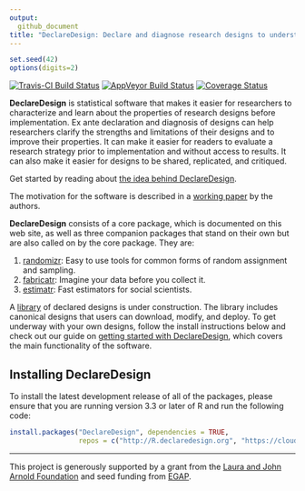 ```yaml
---
output:
  github_document
title: "DeclareDesign: Declare and diagnose research designs to understand and improve them"
---
```


<!-- README.md is generated from README.Rmd. Please edit that file -->

```r
set.seed(42)
options(digits=2)
```

[![Travis-CI Build Status](https://travis-ci.org/DeclareDesign/DeclareDesign.svg?branch=master)](https://travis-ci.org/DeclareDesign/DeclareDesign)
[![AppVeyor Build Status](https://ci.appveyor.com/api/projects/status/github/DeclareDesign/DeclareDesign?branch=master&svg=true)](https://ci.appveyor.com/project/DeclareDesign/DeclareDesign)
[![Coverage Status](https://coveralls.io/repos/github/DeclareDesign/DeclareDesign/badge.svg?branch=master)](https://coveralls.io/github/DeclareDesign/DeclareDesign?branch=master)

**DeclareDesign** is statistical software that makes it easier for researchers to characterize and learn about the properties of research designs before implementation. Ex ante declaration and diagnosis of designs can help researchers clarify the strengths and limitations of their designs and to improve their properties. It can make it easier for readers to evaluate a research strategy prior to implementation and without access to results. It can also make it easier for designs to be shared, replicated, and critiqued.

Get started <!-- with our Web-based [design builder](http://shiny.declaredesign.org/builder/) or --> by reading about [the idea behind DeclareDesign](https://declaredesign.org/idea/).

The motivation for the software is described in a [working paper](https://declaredesign.org/paper.pdf) by the authors.

**DeclareDesign** consists of a core package, which is documented on this web site, as well as three companion packages that stand on their own but are also called on by the core package. They are:

1. [randomizr](https://declaredesign.org/R/randomizr/): Easy to use tools for common forms of random assignment and sampling.
2. [fabricatr](https://declaredesign.org/R/fabricatr/): Imagine your data before you collect it.
3. [estimatr](https://declaredesign.org/R/estimatr/): Fast estimators for social scientists.

A [library](https://declaredesign.org/library/) of declared designs is under construction. The library includes canonical designs that users can download, modify, and deploy. To get underway with your own designs, follow the install instructions below and check out our guide on [getting started with DeclareDesign](https://declaredesign.org/R/DeclareDesign/articles/DeclareDesign.html), which covers the main functionality of the software.

## Installing DeclareDesign

To install the latest development release of all of the packages, please ensure that you are running version 3.3 or later of R and run the following code:

```r
install.packages("DeclareDesign", dependencies = TRUE,
                 repos = c("http://R.declaredesign.org", "https://cloud.r-project.org"))
```

---

This project is generously supported by a grant from the [Laura and John Arnold Foundation](http://www.arnoldfoundation.org) and seed funding from [EGAP](http://egap.org).
